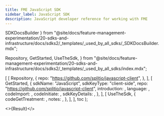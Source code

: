 ```yaml
---
title: FME JavaScript SDK
sidebar_label: JavaScript SDK
description: JavaScript developer reference for working with FME
---
```



  SDKDocsBuilder
} from "@site/docs/feature-management-experimentation/20-sdks-and-infrastructure/docs/sdks2/_templates/_used_by_all_sdks/_SDKDocsBuilder.mdx";

  Repository,
  GetStarted,
  UseTheSdk,
} from "@site/docs/feature-management-experimentation/20-sdks-and-infrastructure/docs/sdks2/_templates/_used_by_all_sdks/index.mdx";





  [
    [ 
      Repository, 
      { 
        repo: "https://github.com/splitio/javascript-client",
      }, 
    ],
    [ 
      GetStarted, 
      {
        sdkName:         "JavaScript",
        sdkKeyType:      "client-side",
        repo:            "https://github.com/splitio/javascript-client",
        introduction:    <Introduction />,
        language:        <Language />,
        codeImport:      <Import />,
        codeInitiate: <Initiate />,
        sdkKeyDetails:   <ClientSdkKeyDetails />,
      },
    ],
    [
      UseTheSdk,
      {
        codeGetTreatment: <GetTreatment />,
        notes:            <UseNotes />,
      },
    ],
  ],
  toc
);

<>{Result}</>

<DocCardList />